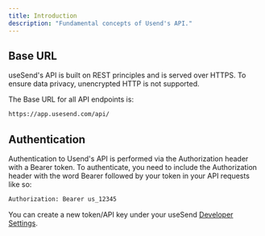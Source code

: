 ```yaml
---
title: Introduction
description: "Fundamental concepts of Usend's API."
---
```


## Base URL

useSend's API is built on REST principles and is served over HTTPS. To ensure data privacy, unencrypted HTTP is not supported.

The Base URL for all API endpoints is:

```sh Terminal
https://app.usesend.com/api/
```

## Authentication

Authentication to Usend's API is performed via the Authorization header with a Bearer token. To authenticate, you need to include the Authorization header with the word Bearer followed by your token in your API requests like so:

```sh Terminal
Authorization: Bearer us_12345
```

You can create a new token/API key under your useSend [Developer Settings](https://app.usesend.com/dev-settings/api-keys).
